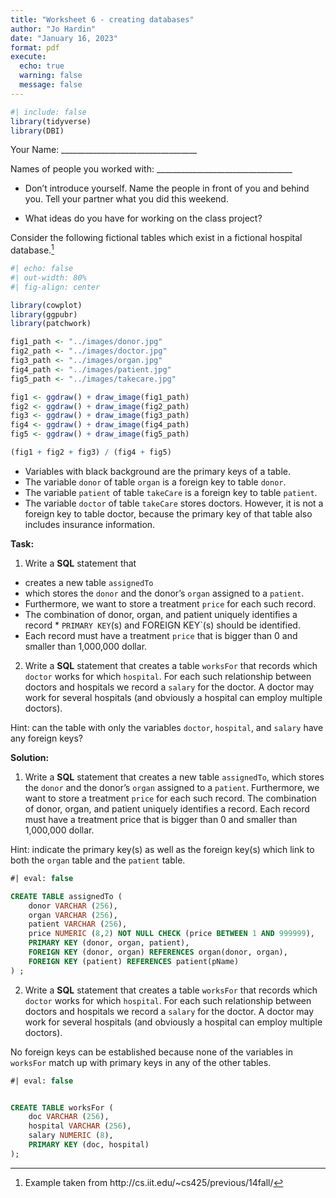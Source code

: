 ```yaml
---
title: "Worksheet 6 - creating databases"
author: "Jo Hardin"
date: "January 16, 2023"
format: pdf
execute:
  echo: true
  warning: false
  message: false
---
```


```r
#| include: false
library(tidyverse)
library(DBI)
```



Your Name: \_\_\_\_\_\_\_\_\_\_\_\_\_\_\_\_\_\_\_\_\_\_\_\_\_\_\_\_\_\_\_\_\_\_   


Names of people you worked with:  \_\_\_\_\_\_\_\_\_\_\_\_\_\_\_\_\_\_\_\_\_\_\_\_\_\_\_\_\_\_\_\_\_\_   

* Don't introduce yourself.  Name the people in front of you and behind you. Tell your partner what you did this weekend.

* What ideas do you have for working on the class project?

\medskip

Consider the following fictional tables which exist in a fictional hospital database.^[Example taken from http://cs.iit.edu/~cs425/previous/14fall/]

```r
#| echo: false
#| out-width: 80%
#| fig-align: center

library(cowplot)
library(ggpubr)
library(patchwork)

fig1_path <- "../images/donor.jpg"
fig2_path <- "../images/doctor.jpg"
fig3_path <- "../images/organ.jpg"
fig4_path <- "../images/patient.jpg"
fig5_path <- "../images/takecare.jpg"

fig1 <- ggdraw() + draw_image(fig1_path)
fig2 <- ggdraw() + draw_image(fig2_path)
fig3 <- ggdraw() + draw_image(fig3_path)
fig4 <- ggdraw() + draw_image(fig4_path)
fig5 <- ggdraw() + draw_image(fig5_path)

(fig1 + fig2 + fig3) / (fig4 + fig5)
```


* Variables with black background are the primary keys of a table.
* The variable `donor` of table `organ` is a foreign key to table `donor`.
* The variable `patient` of table `takeCare` is a foreign key to table `patient`.
* The variable `doctor` of table `takeCare` stores doctors. However, it is not a foreign key to table doctor, because the primary key of that table also includes insurance information.

**Task:**

1. Write a **SQL** statement that 

* creates a new table `assignedTo`
* which stores the `donor` and the donor's `organ` assigned to a `patient`.
* Furthermore, we want to store a treatment `price` for each such record. 
* The combination of donor, organ, and patient uniquely identifies a record * `PRIMARY KEY`(s) and FOREIGN KEY`(s) should be identified.
* Each record must have a treatment `price` that is bigger than 0 and smaller than 1,000,000 dollar.


2. Write a **SQL** statement that creates a table `worksFor` that records which `doctor` works for which `hospital`. For each such relationship between doctors and hospitals we record a `salary` for the doctor. A doctor may work for several hospitals (and obviously a hospital can employ multiple doctors).

Hint: can the table with only the variables `doctor`, `hospital`, and `salary` have any foreign keys?

\newpage
**Solution:**


1. Write a **SQL** statement that creates a new table `assignedTo`, which stores the `donor` and the donor's `organ` assigned to a `patient`. Furthermore, we want to store a treatment `price` for each such record. The combination of donor, organ, and patient uniquely identifies a record. Each record must have a treatment price that is
bigger than 0 and smaller than 1,000,000 dollar.

Hint: indicate the primary key(s) as well as the foreign key(s) which link to both the `organ` table and the `patient` table.



```sql
#| eval: false

CREATE TABLE assignedTo (
    donor VARCHAR (256),
    organ VARCHAR (256),
    patient VARCHAR (256),
    price NUMERIC (8,2) NOT NULL CHECK (price BETWEEN 1 AND 999999),
    PRIMARY KEY (donor, organ, patient),
    FOREIGN KEY (donor, organ) REFERENCES organ(donor, organ),
    FOREIGN KEY (patient) REFERENCES patient(pName)
) ;
```


2. Write a **SQL** statement that creates a table `worksFor` that records which `doctor` works for which `hospital`. For each such relationship between doctors and hospitals we record a `salary` for the doctor. A doctor may work for several hospitals (and obviously a hospital can employ multiple doctors).


No foreign keys can be established because none of the variables in `worksFor` match up with primary keys in any of the other tables.

```sql
#| eval: false


CREATE TABLE worksFor (
    doc VARCHAR (256),
    hospital VARCHAR (256),
    salary NUMERIC (8),
    PRIMARY KEY (doc, hospital)
);
```

